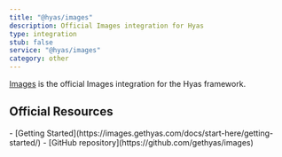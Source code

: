 ```yaml
---
title: "@hyas/images"
description: Official Images integration for Hyas
type: integration
stub: false
service: "@hyas/images"
category: other
---
```


[Images](https://images.gethyas.com/) is the official Images integration for the Hyas framework.

## Official Resources

<List emoji="books">
- [Getting Started](https://images.gethyas.com/docs/start-here/getting-started/)
- [GitHub repository](https://github.com/gethyas/images)
</List>
